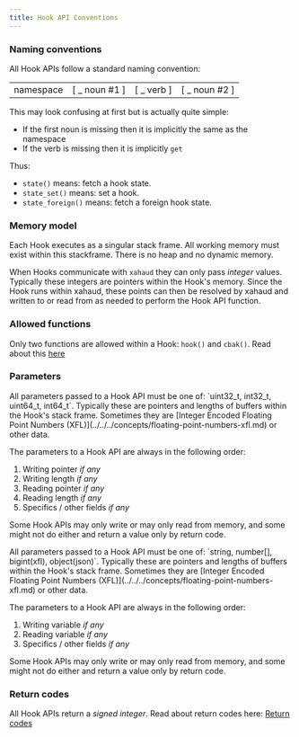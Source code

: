 ```yaml
---
title: Hook API Conventions
---
```


### Naming conventions

All Hook APIs follow a standard naming convention:

|           |                 |              |                 |
| --------- | --------------- | ------------ | --------------- |
| namespace | \[ _ noun #1 ] | \[ _ verb ] | \[ _ noun #2 ] |

This may look confusing at first but is actually quite simple:

* If the first noun is missing then it is implicitly the same as the namespace
* If the verb is missing then it is implicitly `get`

Thus:

* `state()` means: fetch a hook state.
* `state_set()` means: set a hook.
* `state_foreign()` means: fetch a foreign hook state.

### Memory model

Each Hook executes as a singular stack frame. All working memory must exist within this stackframe. There is no heap and no dynamic memory.

When Hooks communicate with `xahaud` they can only pass _integer_ values. Typically these integers are pointers within the Hook's memory. Since the Hook runs within xahaud, these points can then be resolved by xahaud and written to or read from as needed to perform the Hook API function.

### Allowed functions

Only two functions are allowed within a Hook: `hook()` and `cbak()`. Read about this [here](../../../concepts/compiling-hooks.md)

### Parameters

<Tabs>
<TabItem label="C">
All parameters passed to a Hook API must be one of: `uint32_t, int32_t, uint64_t, int64_t`. Typically these are pointers and lengths of buffers within the Hook's stack frame. Sometimes they are [Integer Encoded Floating Point Numbers (XFL)](../../../concepts/floating-point-numbers-xfl.md) or other data.

The parameters to a Hook API are always in the following order:

1. Writing pointer _if any_
2. Writing length _if any_
3. Reading pointer _if any_
4. Reading length _if any_
5. Specifics / other fields _if any_

Some Hook APIs may only write or may only read from memory, and some might not do either and return a value only by return code.
</TabItem>

<TabItem label="JavaScript">
All parameters passed to a Hook API must be one of: `string, number[], bigint(xfl), object(json)`. Typically these are pointers and lengths of buffers within the Hook's stack frame. Sometimes they are [Integer Encoded Floating Point Numbers (XFL)](../../../concepts/floating-point-numbers-xfl.md) or other data.

The parameters to a Hook API are always in the following order:

1. Writing variable _if any_
2. Reading variable _if any_
3. Specifics / other fields _if any_

Some Hook APIs may only write or may only read from memory, and some might not do either and return a value only by return code.
</TabItem>
</Tabs>



### Return codes

All Hook APIs return a _signed integer_. Read about return codes here: [Return codes](return-codes.md)
